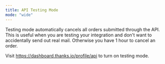 ```yaml
---
title: API Testing Mode
mode: "wide"
---
```


Testing mode automatically cancels all orders submitted through the API. This is useful when you are testing your integration and don't want to accidentally send out real mail.   Otherwise you have 1 hour to cancel an order.

Visit https://dashboard.thanks.io/profile/api to turn on testing mode.